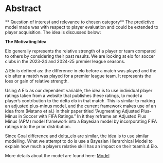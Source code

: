 # Abstract

** Question of interest and relevance to chosen category**
The predictive model made was with respect to player evaluation and could be extended to player acquisition. The idea is discussed below:

**The Motivating Idea**

Elo generally represents the relative strength of a player or team compared to others by considering their past results. 
We are looking at elo for soccer clubs in the 2023-24 and 2024-25 premier league seasons.

$\Delta$ Elo is defined as: the difference in elo before a match was played and the elo after a match was played for a premier league team. It represents the loss or gain of relative strength.

Using $\Delta$ Elo as our dependent variable, the idea is to use individual player ratings taken from a website that publishes these ratings, to model a player's contribution to the delta elo in that match. This is similar to making an adjusted plus-minus model, and the current framework makes use of an idea from (Matano et al.) in their paper titled "Augmenting Adjusted Plus-Minus in Soccer with FIFA Ratings." In it they reframe an Adjusted Plus Minus (APM) model framework into a Bayesian model by incorporating FIFA ratings into the prior distribution. 

Since Goal difference and delta_elo are similar, the idea is to use similar modelling. What we attempt to do is use a Bayesian Hierarchical Model to explain how much a players relative skill has an impact on their team's $\Delta$ Elo.

More details about the model are found here: [Model](04-Model.qmd)

